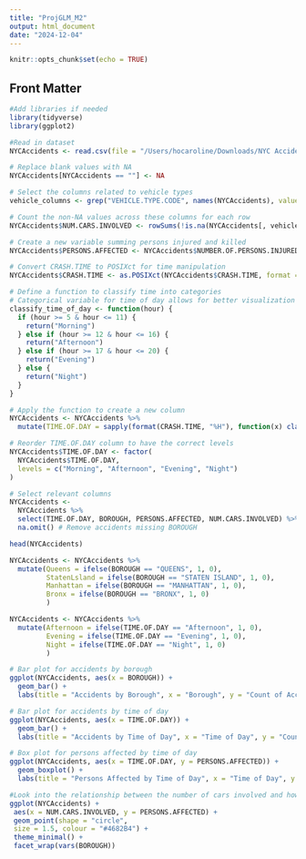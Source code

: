```yaml
---
title: "ProjGLM_M2"
output: html_document
date: "2024-12-04"
---
```


```r
knitr::opts_chunk$set(echo = TRUE)
```

## Front Matter

```r
#Add libraries if needed
library(tidyverse)
library(ggplot2)

#Read in dataset
NYCAccidents <- read.csv(file = "/Users/hocaroline/Downloads/NYC Accidents 2020.csv")
```

```r
# Replace blank values with NA
NYCAccidents[NYCAccidents == ""] <- NA

# Select the columns related to vehicle types
vehicle_columns <- grep("VEHICLE.TYPE.CODE", names(NYCAccidents), value = TRUE)

# Count the non-NA values across these columns for each row
NYCAccidents$NUM.CARS.INVOLVED <- rowSums(!is.na(NYCAccidents[, vehicle_columns]))

# Create a new variable summing persons injured and killed
NYCAccidents$PERSONS.AFFECTED <- NYCAccidents$NUMBER.OF.PERSONS.INJURED + NYCAccidents$NUMBER.OF.PERSONS.KILLED

# Convert CRASH.TIME to POSIXct for time manipulation
NYCAccidents$CRASH.TIME <- as.POSIXct(NYCAccidents$CRASH.TIME, format = "%H:%M:%S", tz = "UTC")

# Define a function to classify time into categories
# Categorical variable for time of day allows for better visualization
classify_time_of_day <- function(hour) {
  if (hour >= 5 & hour <= 11) {
    return("Morning")
  } else if (hour >= 12 & hour <= 16) {
    return("Afternoon")
  } else if (hour >= 17 & hour <= 20) {
    return("Evening")
  } else {
    return("Night")
  }
}

# Apply the function to create a new column
NYCAccidents <- NYCAccidents %>%
  mutate(TIME.OF.DAY = sapply(format(CRASH.TIME, "%H"), function(x) classify_time_of_day(as.numeric(x))))

# Reorder TIME.OF.DAY column to have the correct levels
NYCAccidents$TIME.OF.DAY <- factor(
  NYCAccidents$TIME.OF.DAY,
  levels = c("Morning", "Afternoon", "Evening", "Night")
)

# Select relevant columns
NYCAccidents <- 
  NYCAccidents %>%
  select(TIME.OF.DAY, BOROUGH, PERSONS.AFFECTED, NUM.CARS.INVOLVED) %>%
  na.omit() # Remove accidents missing BOROUGH

head(NYCAccidents)

NYCAccidents <- NYCAccidents %>% 
  mutate(Queens = ifelse(BOROUGH == "QUEENS", 1, 0),
         StatenLsland = ifelse(BOROUGH == "STATEN ISLAND", 1, 0),
         Manhattan = ifelse(BOROUGH == "MANHATTAN", 1, 0),
         Bronx = ifelse(BOROUGH == "BRONX", 1, 0)
         )

NYCAccidents <- NYCAccidents %>% 
  mutate(Afternoon = ifelse(TIME.OF.DAY == "Afternoon", 1, 0),
         Evening = ifelse(TIME.OF.DAY == "Evening", 1, 0),
         Night = ifelse(TIME.OF.DAY == "Night", 1, 0)
         )

```

```r
# Bar plot for accidents by borough
ggplot(NYCAccidents, aes(x = BOROUGH)) +
  geom_bar() +
  labs(title = "Accidents by Borough", x = "Borough", y = "Count of Accidents")

# Bar plot for accidents by time of day
ggplot(NYCAccidents, aes(x = TIME.OF.DAY)) +
  geom_bar() +
  labs(title = "Accidents by Time of Day", x = "Time of Day", y = "Count of Accidents")

# Box plot for persons affected by time of day
ggplot(NYCAccidents, aes(x = TIME.OF.DAY, y = PERSONS.AFFECTED)) +
  geom_boxplot() +
  labs(title = "Persons Affected by Time of Day", x = "Time of Day", y = "Number of Persons Affected") 

#Look into the relationship between the number of cars involved and how many people were affected faceted by borough
ggplot(NYCAccidents) +
 aes(x = NUM.CARS.INVOLVED, y = PERSONS.AFFECTED) +
 geom_point(shape = "circle", 
 size = 1.5, colour = "#4682B4") +
 theme_minimal() +
 facet_wrap(vars(BOROUGH))
```

